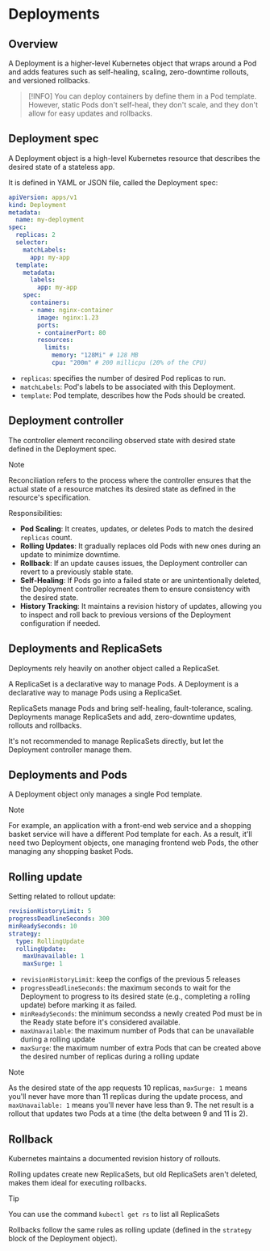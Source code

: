 # Deployments

## Overview

A Deployment is a higher-level Kubernetes object that wraps around a Pod and adds features such as self-healing, scaling, zero-downtime rollouts, and versioned rollbacks.

> [!INFO]
> You can deploy containers by define them in a Pod template. However, static Pods don't self-heal, they don't scale, and they don't allow for easy updates and rollbacks.


## Deployment spec

A Deployment object is a high-level Kubernetes resource that describes the desired state of a stateless app.

It is defined in YAML or JSON file, called the Deployment spec:

```yml {6,8,10}
apiVersion: apps/v1
kind: Deployment
metadata:
  name: my-deployment
spec:
  replicas: 2
  selector:
    matchLabels:
      app: my-app
  template:
    metadata:
      labels:
        app: my-app
    spec:
      containers:
      - name: nginx-container
        image: nginx:1.23
        ports:
        - containerPort: 80
        resources:
          limits:
            memory: "128Mi" # 128 MB
            cpu: "200m" # 200 millicpu (20% of the CPU)
```

- `replicas`: specifies the number of desired Pod replicas to run.
- `matchLabels`: Pod's labels to be associated with this Deployment.
- `template`: Pod template, describes how the Pods should be created.


## Deployment controller

The controller element reconciling observed state with desired state defined in the Deployment spec.

> [!NOTE]
> Reconciliation refers to the process where the controller ensures that the actual state of a resource matches its desired state as defined in the resource's specification.

Responsibilities:

- **Pod Scaling**: It creates, updates, or deletes Pods to match the desired `replicas` count.
- **Rolling Updates**: It gradually replaces old Pods with new ones during an update to minimize downtime.
- **Rollback**: If an update causes issues, the Deployment controller can revert to a previously stable state.
- **Self-Healing**: If Pods go into a failed state or are unintentionally deleted, the Deployment controller recreates them to ensure consistency with the desired state.
- **History Tracking**: It maintains a revision history of updates, allowing you to inspect and roll back to previous versions of the Deployment configuration if needed.


## Deployments and ReplicaSets

Deployments rely heavily on another object called a ReplicaSet.

A ReplicaSet is a declarative way to manage Pods. A Deployment is a declarative way to manage Pods using a ReplicaSet.

ReplicaSets manage Pods and bring self-healing, fault-tolerance, scaling. Deployments manage ReplicaSets and add, zero-downtime updates, rollouts and rollbacks.

It's not recommended to manage ReplicaSets directly, but let the Deployment controller manage them.


## Deployments and Pods

A Deployment object only manages a single Pod template.

> [!NOTE]
> For example, an application with a front-end web service and a shopping basket service will have a different Pod template for each. As a result, it'll need two Deployment objects, one managing frontend web Pods, the other managing any shopping basket Pods.


## Rolling update

Setting related to rollout update:

```yml
revisionHistoryLimit: 5
progressDeadlineSeconds: 300
minReadySeconds: 10
strategy:
  type: RollingUpdate
  rollingUpdate:
    maxUnavailable: 1
    maxSurge: 1
```
- `revisionHistoryLimit`: keep the configs of the previous 5 releases
- `progressDeadlineSeconds`: the maximum seconds to wait for the Deployment to progress to its desired state (e.g., completing a rolling update) before marking it as failed.
- `minReadySeconds`: the minimum secondss a newly created Pod must be in the Ready state before it's considered available.
- `maxUnavailable`: the maximum number of Pods that can be unavailable during a rolling update
- `maxSurge`: the maximum number of extra Pods that can be created above the desired number of replicas during a rolling update

> [!NOTE]
> As the desired state of the app requests 10 replicas, `maxSurge: 1` means you'll never have more than 11 replicas during the update process, and `maxUnavailable: 1` means you'll never have less than 9. The net result is a rollout that updates two Pods at a time
(the delta between 9 and 11 is 2).


## Rollback

Kubernetes maintains a documented revision history of rollouts.

Rolling updates create new ReplicaSets, but old ReplicaSets aren't
deleted, makes them ideal for executing rollbacks.

> [!TIP]
> You can use the command `kubectl get rs` to list all ReplicaSets

Rollbacks follow the same rules as rolling update (defined in the `strategy` block of the Deployment object).
